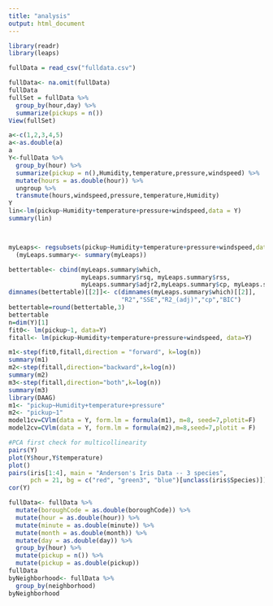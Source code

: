 ```yaml
---
title: "analysis"
output: html_document
---
```


```r
library(readr)
library(leaps)
```

```r
fullData = read_csv("fulldata.csv")
```

```r
fullData<- na.omit(fullData)
fullData
fullSet = fullData %>% 
  group_by(hour,day) %>% 
  summarize(pickups = n())
View(fullSet)
```

```r
a<-c(1,2,3,4,5)
a<-as.double(a)
a
Y<-fullData %>% 
  group_by(hour) %>% 
  summarize(pickup = n(),Humidity,temperature,pressure,windspeed) %>%
  mutate(hours = as.double(hour)) %>% 
  ungroup %>% 
  transmute(hours,windspeed,pressure,temperature,Humidity)
Y
lin<-lm(pickup~Humidity+temperature+pressure+windspeed,data = Y)
summary(lin)



myLeaps<- regsubsets(pickup~Humidity+temperature+pressure+windspeed,data = Y,nbest = 4)
  (myLeaps.summary<- summary(myLeaps))

bettertable<- cbind(myLeaps.summary$which,
                    myLeaps.summary$rsq, myLeaps.summary$rss,
                    myLeaps.summary$adjr2,myLeaps.summary$cp, myLeaps.summary$bic)
dimnames(bettertable)[[2]]<- c(dimnames(myLeaps.summary$which)[[2]],
                               "R2","SSE","R2_(adj)","cp","BIC")
bettertable=round(bettertable,3)
bettertable
n=dim(Y)[1]
fit0<- lm(pickup~1, data=Y)
fitall<- lm(pickup~Humidity+temperature+pressure+windspeed, data=Y)

m1<-step(fit0,fitall,direction = "forward", k=log(n))
summary(m1)
m2<-step(fitall,direction="backward",k=log(n))
summary(m2)
m3<-step(fitall,direction="both",k=log(n))
summary(m3)
library(DAAG)
m1<- "pickup~Humidity+temperature+pressure"
m2<- "pickup~1"
model1cv=CVlm(data = Y, form.lm = formula(m1), m=8, seed=7,plotit=F)
model2cv=CVlm(data = Y, form.lm = formula(m2),m=8,seed=7,plotit = F)

#PCA first check for multicollinearity
pairs(Y)
plot(Y$hour,Y$temperature)
plot()
pairs(iris[1:4], main = "Anderson's Iris Data -- 3 species",
      pch = 21, bg = c("red", "green3", "blue")[unclass(iris$Species)])
cor(Y)

fullData<- fullData %>% 
  mutate(boroughCode = as.double(boroughCode)) %>% 
  mutate(hour = as.double(hour)) %>% 
  mutate(minute = as.double(minute)) %>% 
  mutate(month = as.double(month)) %>% 
  mutate(day = as.double(day)) %>% 
  group_by(hour) %>% 
  mutate(pickup = n()) %>% 
  mutate(pickup = as.double(pickup))
fullData
byNeighborhood<- fullData %>% 
  group_by(neighborhood)
byNeighborhood
```
